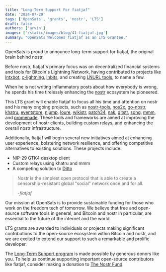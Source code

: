 ```yaml
---
title: "Long-Term Support For fiatjaf"
date: '2024-07-20'
tags: ['OpenSats', 'grants', 'nostr', 'LTS']
draft: false
authors: ['arvin']
images: ['/static/images/blog/41-fiatjaf.jpg']
summary: "OpenSats Welcomes fiatjaf as an LTS Grantee."
---
```


OpenSats is proud to announce long-term support for fiatjaf, the original brain behind nostr.

Before nostr, fiatjaf's primary focus was on decentralized financial systems and tools for Bitcoin's Lightning Network,
having contributed to projects like [lntxbot](https://github.com/fiatjaf/lntxbot), [c-lightning](https://github.com/ElementsProject/lightning/commits?author=fiatjaf),
[lnbits](https://github.com/lnbits/lnbits/commits?author=fiatjaf), and creating [LNURL tools](https://github.com/fiatjaf/go-lnurl), to name a few.

When he is not writing inflammatory posts about how everybody is wrong, he spends his time tirelessly enhancing the [nostr](https://nostr.com/) ecosystem he pioneered.

This LTS grant will enable fiatjaf to focus all his time and attention on nostr and his many ongoing projects, such as
[nostr-tools](https://github.com/nbd-wtf/nostr-tools), [nos2x](https://github.com/fiatjaf/nos2x), [go-nostr](https://github.com/nbd-wtf/go-nostr),
[khatru](https://github.com/fiatjaf/khatru), [eventstore](https://github.com/fiatjaf/eventstore), [njump](https://njump.me/about), [loure](https://github.com/fiatjaf/loure),
[wikistr](https://github.com/fiatjaf/wikistr), [patch34](https://github.com/fiatjaf/patch34), [nak](https://github.com/fiatjaf/nak), [gitstr](https://github.com/fiatjaf/gitstr),
[song](https://git.fiatjaf.com/song), [mmm](https://git.fiatjaf.com/mmm), and [promenade](https://git.fiatjaf.com/promenade). These tools and frameworks are aimed at improving the
development of nostr clients, building custom relays, and enhancing the overall nostr infrastructure​.

Additionally, fiatjaf will begin several new initiatives aimed at enhancing user experience, bolstering network resilience, and offering competitive alternatives to existing solutions.
These projects include:

- NIP-29 GTK4 desktop client
- Custom relays using khatru and mmm
- A competing solution to [Ditto](https://ditto.pub/)

>Nostr is the simplest open protocol that is able to create a censorship-resistant global "social" network once and for all.
>
><cite>-fiatjaf</cite>

Our mission at OpenSats is to provide sustainable funding for those who work on the freedom tech of tomorrow. We believe that free and open-source software tools in general, and
Bitcoin and nostr in particular, are essential to the future of the internet and the world.

LTS grants are awarded to individuals or projects making significant contributions to the open-source ecosystem within Bitcoin and nostr, and we are excited to extend our support
to such a remarkable and prolific developer.

The [Long-Term Support program](/blog/nostr-lts-long-term-support-for-nostr-developers) is made possible by generous donors like you. To help us continue supporting important
open-source contributors like fiatjaf, consider making a donation to [The Nostr Fund](/funds/nostr).

<center>
    <DonateToNostrFundButton/>
</center>
